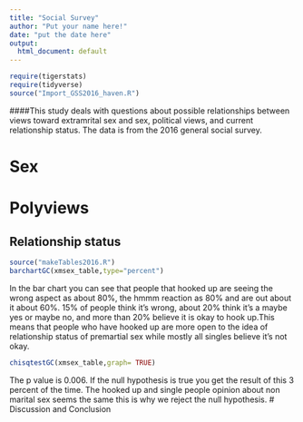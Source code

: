 ---
title: "Social Survey"
author: "Put your name here!"
date: "put the date here"
output:
  html_document: default
---

```{r include=FALSE,echo=FALSE}
require(tigerstats)
require(tidyverse)
source("Import_GSS2016_haven.R")
```
<!-- We recommend you use git branches -- create a separate branch for each major section i.e. Introduction, Methods, Results, Inferential Results, and Discussion and Conclusions - leave the YAML block untouched until the final merge where you put in your own name !-->



<!--In this section you explain what you are trying to show.  Where did the data come from?  What is the research or other question you are trying to answer?!-->   

####This study deals with questions about possible relationships between views toward extramrital sex and sex, political views, and current relationship status. The data is from the 2016 general social survey.



# Sex

<!--Decide on your methods:  use "variable analysis" or other appropriate descriptors.  Make sure to choose at least one graphical method and at least one numerical method.!-->


# Polyviews

<!--Divide this section into two sub-sections:  One for your descriptive  results and one for your inferential results.!-->

## Relationship status

```{r}
source("makeTables2016.R")
barchartGC(xmsex_table,type="percent")
```
In the bar chart you can see that people that hooked up are seeing the wrong aspect as about 80%, the hmmm reaction as 80% and are out about it about 60%. 15% of people think it's wrong, about 20% think it's a maybe yes or maybe no, and more than 20% believe it is okay to hook up.This means that people who have hooked up are more open to the idea of relationship status of premartial sex while mostly all singles believe it's not okay.




```{r}
chisqtestGC(xmsex_table,graph= TRUE)

```
The p value is 
0.006. If the null hypothesis is true you get the result of this 3 percent of the time. The hooked up and single people opinion about non marital sex seems the same this is why we reject the null hypothesis.
# Discussion and Conclusion

<!--Discussion and conclusion here.  If you found a relationship be sure to consider whether the relationship occurs because one of the variables causes the other, or whether they perhasps are related for some other reason.  Watch the chapter 6 videos from the GeorgeTown videos collection.!-->
